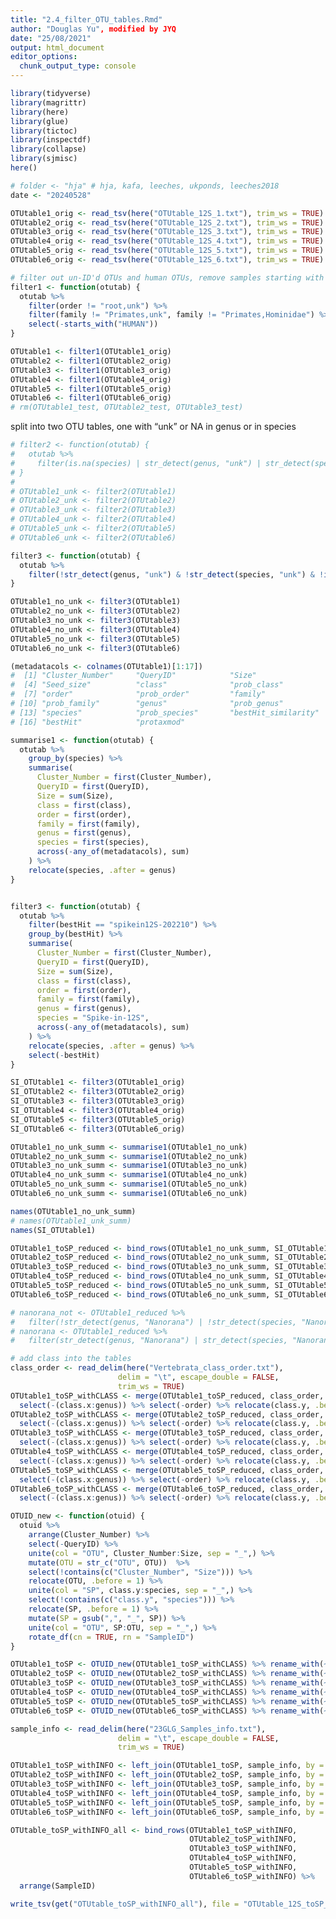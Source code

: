 ```yaml
---
title: "2.4_filter_OTU_tables.Rmd"
author: "Douglas Yu", modified by JYQ
date: "25/08/2021"
output: html_document
editor_options: 
  chunk_output_type: console
---
```


```r
library(tidyverse)
library(magrittr)
library(here)
library(glue)
library(tictoc)
library(inspectdf)
library(collapse)
library(sjmisc)
here()
```

```r
# folder <- "hja" # hja, kafa, leeches, ukponds, leeches2018
date <- "20240528"

OTUtable1_orig <- read_tsv(here("OTUtable_12S_1.txt"), trim_ws = TRUE)
OTUtable2_orig <- read_tsv(here("OTUtable_12S_2.txt"), trim_ws = TRUE)
OTUtable3_orig <- read_tsv(here("OTUtable_12S_3.txt"), trim_ws = TRUE)
OTUtable4_orig <- read_tsv(here("OTUtable_12S_4.txt"), trim_ws = TRUE)
OTUtable5_orig <- read_tsv(here("OTUtable_12S_5.txt"), trim_ws = TRUE)
OTUtable6_orig <- read_tsv(here("OTUtable_12S_6.txt"), trim_ws = TRUE)
```

```r
# filter out un-ID'd OTUs and human OTUs, remove samples starting with "HUMAN"
filter1 <- function(otutab) {
  otutab %>%
    filter(order != "root,unk") %>%
    filter(family != "Primates,unk", family != "Primates,Hominidae") %>%
    select(-starts_with("HUMAN"))
}

OTUtable1 <- filter1(OTUtable1_orig)
OTUtable2 <- filter1(OTUtable2_orig)
OTUtable3 <- filter1(OTUtable3_orig)
OTUtable4 <- filter1(OTUtable4_orig)
OTUtable5 <- filter1(OTUtable5_orig)
OTUtable6 <- filter1(OTUtable6_orig)
# rm(OTUtable1_test, OTUtable2_test, OTUtable3_test)
```

split into two OTU tables, one with "unk" or NA in genus or in species

```r
# filter2 <- function(otutab) {
#   otutab %>%
#     filter(is.na(species) | str_detect(genus, "unk") | str_detect(species, "unk"))
# }
# 
# OTUtable1_unk <- filter2(OTUtable1)
# OTUtable2_unk <- filter2(OTUtable2)
# OTUtable3_unk <- filter2(OTUtable3)
# OTUtable4_unk <- filter2(OTUtable4)
# OTUtable5_unk <- filter2(OTUtable5)
# OTUtable6_unk <- filter2(OTUtable6)

filter3 <- function(otutab) {
  otutab %>%
    filter(!str_detect(genus, "unk") & !str_detect(species, "unk") & !is.na(species))
}

OTUtable1_no_unk <- filter3(OTUtable1)
OTUtable2_no_unk <- filter3(OTUtable2)
OTUtable3_no_unk <- filter3(OTUtable3)
OTUtable4_no_unk <- filter3(OTUtable4)
OTUtable5_no_unk <- filter3(OTUtable5)
OTUtable6_no_unk <- filter3(OTUtable6)
```

```r
(metadatacols <- colnames(OTUtable1)[1:17])
#  [1] "Cluster_Number"     "QueryID"            "Size"              
#  [4] "Seed_size"          "class"              "prob_class"        
#  [7] "order"              "prob_order"         "family"            
# [10] "prob_family"        "genus"              "prob_genus"        
# [13] "species"            "prob_species"       "bestHit_similarity"
# [16] "bestHit"            "protaxmod"   

summarise1 <- function(otutab) {
  otutab %>%
    group_by(species) %>%
    summarise(
      Cluster_Number = first(Cluster_Number),
      QueryID = first(QueryID),
      Size = sum(Size),
      class = first(class),
      order = first(order),
      family = first(family),
      genus = first(genus),
      species = first(species),
      across(-any_of(metadatacols), sum)
    ) %>%
    relocate(species, .after = genus)
}


filter3 <- function(otutab) {
  otutab %>%
    filter(bestHit == "spikein12S-202210") %>%
    group_by(bestHit) %>%
    summarise(
      Cluster_Number = first(Cluster_Number),
      QueryID = first(QueryID),
      Size = sum(Size),
      class = first(class),
      order = first(order),
      family = first(family),
      genus = first(genus),
      species = "Spike-in-12S",
      across(-any_of(metadatacols), sum)
    ) %>%
    relocate(species, .after = genus) %>% 
    select(-bestHit)
}

SI_OTUtable1 <- filter3(OTUtable1_orig)
SI_OTUtable2 <- filter3(OTUtable2_orig)
SI_OTUtable3 <- filter3(OTUtable3_orig)
SI_OTUtable4 <- filter3(OTUtable4_orig)
SI_OTUtable5 <- filter3(OTUtable5_orig)
SI_OTUtable6 <- filter3(OTUtable6_orig)

OTUtable1_no_unk_summ <- summarise1(OTUtable1_no_unk)
OTUtable2_no_unk_summ <- summarise1(OTUtable2_no_unk)
OTUtable3_no_unk_summ <- summarise1(OTUtable3_no_unk)
OTUtable4_no_unk_summ <- summarise1(OTUtable4_no_unk)
OTUtable5_no_unk_summ <- summarise1(OTUtable5_no_unk)
OTUtable6_no_unk_summ <- summarise1(OTUtable6_no_unk)

```


```r
names(OTUtable1_no_unk_summ) 
# names(OTUtable1_unk_summ)
names(SI_OTUtable1)

OTUtable1_toSP_reduced <- bind_rows(OTUtable1_no_unk_summ, SI_OTUtable1)
OTUtable2_toSP_reduced <- bind_rows(OTUtable2_no_unk_summ, SI_OTUtable2)
OTUtable3_toSP_reduced <- bind_rows(OTUtable3_no_unk_summ, SI_OTUtable3)
OTUtable4_toSP_reduced <- bind_rows(OTUtable4_no_unk_summ, SI_OTUtable4)
OTUtable5_toSP_reduced <- bind_rows(OTUtable5_no_unk_summ, SI_OTUtable5)
OTUtable6_toSP_reduced <- bind_rows(OTUtable6_no_unk_summ, SI_OTUtable6)

# nanorana_not <- OTUtable1_reduced %>%
#   filter(!str_detect(genus, "Nanorana") | !str_detect(species, "Nanorana"))
# nanorana <- OTUtable1_reduced %>%
#   filter(str_detect(genus, "Nanorana") | str_detect(species, "Nanorana"))
```

```r
# add class into the tables
class_order <- read_delim(here("Vertebrata_class_order.txt"), 
                        delim = "\t", escape_double = FALSE, 
                        trim_ws = TRUE) 
OTUtable1_toSP_withCLASS <- merge(OTUtable1_toSP_reduced, class_order, by = "order", all.x = TRUE) %>% 
  select(-(class.x:genus)) %>% select(-order) %>% relocate(class.y, .before = species)
OTUtable2_toSP_withCLASS <- merge(OTUtable2_toSP_reduced, class_order, by = "order", all.x = TRUE) %>% 
  select(-(class.x:genus)) %>% select(-order) %>% relocate(class.y, .before = species)
OTUtable3_toSP_withCLASS <- merge(OTUtable3_toSP_reduced, class_order, by = "order", all.x = TRUE) %>% 
  select(-(class.x:genus)) %>% select(-order) %>% relocate(class.y, .before = species)
OTUtable4_toSP_withCLASS <- merge(OTUtable4_toSP_reduced, class_order, by = "order", all.x = TRUE) %>% 
  select(-(class.x:genus)) %>% select(-order) %>% relocate(class.y, .before = species)
OTUtable5_toSP_withCLASS <- merge(OTUtable5_toSP_reduced, class_order, by = "order", all.x = TRUE) %>% 
  select(-(class.x:genus)) %>% select(-order) %>% relocate(class.y, .before = species)
OTUtable6_toSP_withCLASS <- merge(OTUtable6_toSP_reduced, class_order, by = "order", all.x = TRUE) %>% 
  select(-(class.x:genus)) %>% select(-order) %>% relocate(class.y, .before = species)

```

```r
OTUID_new <- function(otuid) {
  otuid %>%
    arrange(Cluster_Number) %>% 
    select(-QueryID) %>% 
    unite(col = "OTU", Cluster_Number:Size, sep = "_",) %>% 
    mutate(OTU = str_c("OTU", OTU))  %>% 
    select(!contains(c("Cluster_Number", "Size"))) %>% 
    relocate(OTU, .before = 1) %>% 
    unite(col = "SP", class.y:species, sep = "_",) %>% 
    select(!contains(c("class.y", "species"))) %>% 
    relocate(SP, .before = 1) %>% 
    mutate(SP = gsub(",", "_", SP)) %>% 
    unite(col = "OTU", SP:OTU, sep = "_",) %>% 
    rotate_df(cn = TRUE, rn = "SampleID") 
}

OTUtable1_toSP <- OTUID_new(OTUtable1_toSP_withCLASS) %>% rename_with(~str_replace(., "^NA_", ""), everything()) %>% rename_with(~str_replace(., "Spike-in-12S", "Spikein12S"), everything()) %>% mutate(PCR = 1) %>% relocate(PCR, .before = 2) %>% relocate(Spikein12S_OTU27_8955200, .before = 3)
OTUtable2_toSP <- OTUID_new(OTUtable2_toSP_withCLASS) %>% rename_with(~str_replace(., "^NA_", ""), everything()) %>% rename_with(~str_replace(., "Spike-in-12S", "Spikein12S"), everything()) %>% mutate(PCR = 2) %>% relocate(PCR, .before = 2) %>% relocate(Spikein12S_OTU27_8955200, .before = 3)
OTUtable3_toSP <- OTUID_new(OTUtable3_toSP_withCLASS) %>% rename_with(~str_replace(., "^NA_", ""), everything()) %>% rename_with(~str_replace(., "Spike-in-12S", "Spikein12S"), everything()) %>% mutate(PCR = 3) %>% relocate(PCR, .before = 2) %>% relocate(Spikein12S_OTU27_8955200, .before = 3)
OTUtable4_toSP <- OTUID_new(OTUtable4_toSP_withCLASS) %>% rename_with(~str_replace(., "^NA_", ""), everything()) %>% rename_with(~str_replace(., "Spike-in-12S", "Spikein12S"), everything()) %>% mutate(PCR = 4) %>% relocate(PCR, .before = 2) %>% relocate(Spikein12S_OTU27_8955200, .before = 3)
OTUtable5_toSP <- OTUID_new(OTUtable5_toSP_withCLASS) %>% rename_with(~str_replace(., "^NA_", ""), everything()) %>% rename_with(~str_replace(., "Spike-in-12S", "Spikein12S"), everything()) %>% mutate(PCR = 5) %>% relocate(PCR, .before = 2) %>% relocate(Spikein12S_OTU27_8955200, .before = 3)
OTUtable6_toSP <- OTUID_new(OTUtable6_toSP_withCLASS) %>% rename_with(~str_replace(., "^NA_", ""), everything()) %>% rename_with(~str_replace(., "Spike-in-12S", "Spikein12S"), everything()) %>% mutate(PCR = 6) %>% relocate(PCR, .before = 2) %>% relocate(Spikein12S_OTU27_8955200, .before = 3)

```

```r
sample_info <- read_delim(here("23GLG_Samples_info.txt"), 
                        delim = "\t", escape_double = FALSE, 
                        trim_ws = TRUE) 

OTUtable1_toSP_withINFO <- left_join(OTUtable1_toSP, sample_info, by = "SampleID") %>% relocate((site:DistFromPAedge), .before = "Spikein12S_OTU27_8955200")
OTUtable2_toSP_withINFO <- left_join(OTUtable2_toSP, sample_info, by = "SampleID") %>% relocate((site:DistFromPAedge), .before = "Spikein12S_OTU27_8955200")
OTUtable3_toSP_withINFO <- left_join(OTUtable3_toSP, sample_info, by = "SampleID") %>% relocate((site:DistFromPAedge), .before = "Spikein12S_OTU27_8955200")
OTUtable4_toSP_withINFO <- left_join(OTUtable4_toSP, sample_info, by = "SampleID") %>% relocate((site:DistFromPAedge), .before = "Spikein12S_OTU27_8955200")
OTUtable5_toSP_withINFO <- left_join(OTUtable5_toSP, sample_info, by = "SampleID") %>% relocate((site:DistFromPAedge), .before = "Spikein12S_OTU27_8955200")
OTUtable6_toSP_withINFO <- left_join(OTUtable6_toSP, sample_info, by = "SampleID") %>% relocate((site:DistFromPAedge), .before = "Spikein12S_OTU27_8955200")

OTUtable_toSP_withINFO_all <- bind_rows(OTUtable1_toSP_withINFO, 
                                        OTUtable2_toSP_withINFO, 
                                        OTUtable3_toSP_withINFO, 
                                        OTUtable4_toSP_withINFO, 
                                        OTUtable5_toSP_withINFO, 
                                        OTUtable6_toSP_withINFO) %>% 
  arrange(SampleID)

write_tsv(get("OTUtable_toSP_withINFO_all"), file = "OTUtable_12S_toSP_GLG23_20240528.txt")

```
